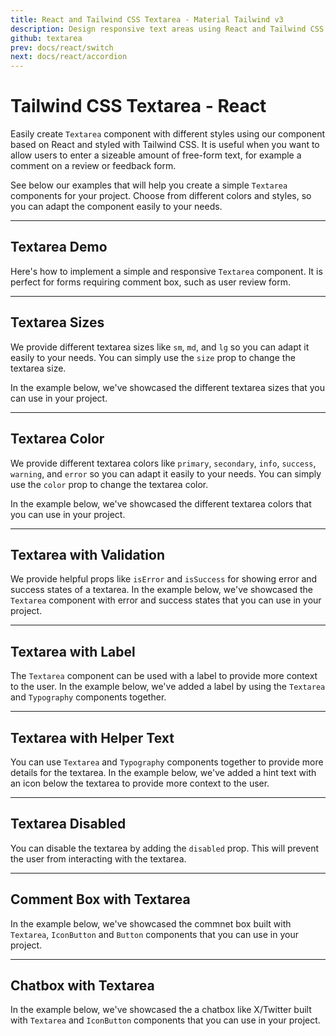 ```yaml
---
title: React and Tailwind CSS Textarea - Material Tailwind v3
description: Design responsive text areas using React and Tailwind CSS with Material Tailwind v3. Customize and style your text inputs for a better user experience.
github: textarea
prev: docs/react/switch
next: docs/react/accordion
---
```


# Tailwind CSS Textarea - React

Easily create `Textarea` component with different styles using our component based on React and styled with Tailwind CSS. It is useful when you want to allow users to enter a sizeable amount of free-form text, for example a comment on a review or feedback form.

See below our examples that will help you create a simple `Textarea` components for your project. Choose from different colors and styles, so you can adapt the component easily to your needs.

---

## Textarea Demo

Here's how to implement a simple and responsive `Textarea` component. It is perfect for forms requiring comment box, such as user review form.

<PreviewWithCode relativePath="textarea/textarea-demo.tsx" language="react" />

---

## Textarea Sizes

We provide different textarea sizes like `sm`, `md`, and `lg` so you can adapt it easily to your needs. You can simply use the `size` prop to change the textarea size.

In the example below, we've showcased the different textarea sizes that you can use in your project.

<PreviewWithCode relativePath="textarea/textarea-sizes.tsx" language="react" />

---

## Textarea Color

We provide different textarea colors like `primary`, `secondary`, `info`, `success`, `warning`, and `error` so you can adapt it easily to your needs. You can simply use the `color` prop to change the textarea color.

In the example below, we've showcased the different textarea colors that you can use in your project.

<PreviewWithCode relativePath="textarea/textarea-colors.tsx" language="react" />

---

## Textarea with Validation

We provide helpful props like `isError` and `isSuccess` for showing error and success states of a textarea. In the example below, we've showcased the `Textarea` component with error and success states that you can use in your project.

<PreviewWithCode relativePath="textarea/textarea-with-validation.tsx" language="react" />

---

## Textarea with Label

The `Textarea` component can be used with a label to provide more context to the user. In the example below, we've added a label by using the `Textarea` and `Typography` components together.

<PreviewWithCode relativePath="textarea/textarea-with-label.tsx" language="react" />

---

## Textarea with Helper Text

You can use `Textarea` and `Typography` components together to provide more details for the textarea. In the example below, we've added a hint text with an icon below the textarea to provide more context to the user.

<PreviewWithCode relativePath="textarea/textarea-with-helper-text.tsx" language="react" />

---

## Textarea Disabled

You can disable the textarea by adding the `disabled` prop. This will prevent the user from interacting with the textarea.

<PreviewWithCode relativePath="textarea/textarea-disabled.tsx" language="react" />

---

## Comment Box with Textarea

In the example below, we've showcased the commnet box built with `Textarea`, `IconButton` and `Button` components that you can use in your project.

<PreviewWithCode relativePath="textarea/comment-box-with-textarea.tsx" language="react" />

---

## Chatbox with Textarea

In the example below, we've showcased the a chatbox like X/Twitter built with `Textarea` and `IconButton` components that you can use in your project.

<PreviewWithCode relativePath="textarea/chatbox-with-textarea.tsx" language="react" />
